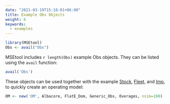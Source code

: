 ```yaml
---
date: "2021-03-19T15:18:01+06:00"
title: Example Obs Objects
weight: 6
keywords:
  - examples
---
```


```r
library(MSEtool)
Obs <- avail("Obs")
```

MSEtool includes `r length(Obs)` example Obs objects. They can be listed using the `avail` function:

  ```r
avail('Obs')
```

These objects can be used together with the example [Stock](/object-stock/8-example-stock-objects/_index_en/),  [Fleet](/object-fleet/example-objects/_index_en/), and [Imp](/object-imp/example-objects/_index_en/), to quickly create an operating model:

```r
OM <- new('OM', Albacore, FlatE_Dom, Generic_Obs, Overages, nsim=100)
````
